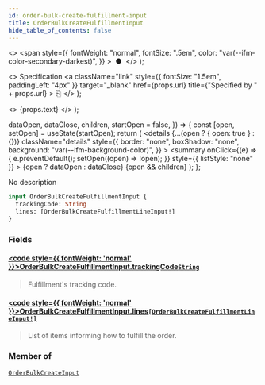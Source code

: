 ```yaml
---
id: order-bulk-create-fulfillment-input
title: OrderBulkCreateFulfillmentInput
hide_table_of_contents: false
---
```


  <>
    <span
      style={{
        fontWeight: "normal",
        fontSize: ".5em",
        color: "var(--ifm-color-secondary-darkest)",
      }}
    >
      &nbsp;●&nbsp;
    </span>
  </>
);

  <>
    Specification
    <a
      className="link"
      style={{ fontSize: "1.5em", paddingLeft: "4px" }}
      target="\_blank"
      href={props.url}
      title={"Specified by " + props.url}
    >
      ⎘
    </a>
  </>
);

  <>
    <span className={props.class}>{props.text}</span>
  </>
);


  dataOpen,
  dataClose,
  children,
  startOpen = false,
}) => {
  const [open, setOpen] = useState(startOpen);
  return (
    <details
      {...(open ? { open: true } : {})}
      className="details"
      style={{
        border: "none",
        boxShadow: "none",
        background: "var(--ifm-background-color)",
      }}
    >
      <summary
        onClick={(e) => {
          e.preventDefault();
          setOpen((open) => !open);
        }}
        style={{ listStyle: "none" }}
      >
        {open ? dataOpen : dataClose}
      </summary>
      {open && children}
    </details>
  );
};

No description

```graphql
input OrderBulkCreateFulfillmentInput {
  trackingCode: String
  lines: [OrderBulkCreateFulfillmentLineInput!]
}
```

### Fields

#### [<code style={{ fontWeight: 'normal' }}>OrderBulkCreateFulfillmentInput.<b>trackingCode</b></code>](#)<Bullet />[`String`](../../../api-reference/miscellaneous/scalars/string) <Badge class="badge badge--secondary" text="scalar"/>

> Fulfillment's tracking code.

#### [<code style={{ fontWeight: 'normal' }}>OrderBulkCreateFulfillmentInput.<b>lines</b></code>](#)<Bullet />[`[OrderBulkCreateFulfillmentLineInput!]`](../../../api-reference/orders/inputs/order-bulk-create-fulfillment-line-input) <Badge class="badge badge--secondary" text="list"/> <Badge class="badge badge--secondary" text="input"/>

> List of items informing how to fulfill the order.

### Member of

[`OrderBulkCreateInput`](../../../api-reference/orders/inputs/order-bulk-create-input) <Badge class="badge badge--secondary" text="input"/>
